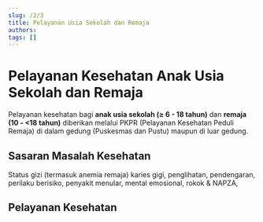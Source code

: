 ```yaml
---
slug: /2/3
title: Pelayanan Usia Sekolah dan Remaja
authors: 
tags: []
---
```


# Pelayanan Kesehatan Anak Usia Sekolah dan Remaja

Pelayanan kesehatan bagi **anak usia sekolah (≥ 6 - 18 tahun)** dan **remaja (10 - \<18 tahun)** diberikan melalui PKPR (Pelayanan Kesehatan Peduli Remaja) di dalam gedung (Puskesmas dan Pustu) maupun di luar gedung.

## Sasaran Masalah Kesehatan
Status gizi (termasuk anemia remaja) karies gigi, penglihatan, pendengaran, perilaku berisiko, penyakit menular, mental emosional, rokok & NAPZA,

## Pelayanan Kesehatan

<DocCardList/>